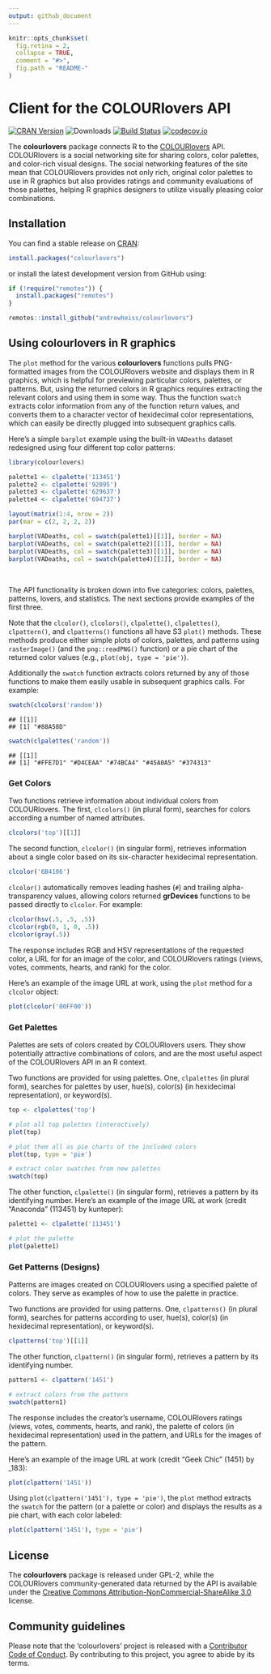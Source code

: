 ```yaml
---
output: github_document
---
```


<!-- README.md is generated from README.Rmd. Please edit that file -->

```r
knitr::opts_chunk$set(
  fig.retina = 2,
  collapse = TRUE,
  comment = "#>",
  fig.path = "README-"
)
```


# Client for the COLOURlovers API

[![CRAN Version](https://www.r-pkg.org/badges/version/colourlovers)](https://cran.r-project.org/package=colourlovers)
![Downloads](https://cranlogs.r-pkg.org/badges/colourlovers)
[![Build Status](https://travis-ci.org/andrewheiss/colourlovers.png?branch=master)](https://travis-ci.org/andrewheiss/colourlovers)
[![codecov.io](https://codecov.io/github/andrewheiss/colourlovers/coverage.svg?branch=master)](https://codecov.io/github/andrewheiss/colourlovers?branch=master)


The **colourlovers** package connects R to the [COLOURlovers](http://www.colourlovers.com/) API. COLOURlovers is a social networking site for sharing colors, color palettes, and color-rich visual designs. The social networking features of the site mean that COLOURlovers provides not only rich, original color palettes to use in R graphics but also provides ratings and community evaluations of those palettes, helping R graphics designers to utilize visually pleasing color combinations.


## Installation

You can find a stable release on [CRAN](https://cran.r-project.org/package=colourlovers):

```r
install.packages("colourlovers")
```

or install the latest development version from GitHub using:

```r
if (!require("remotes")) {
  install.packages("remotes")
}

remotes::install_github("andrewheiss/colourlovers")
```


## Using colourlovers in R graphics

The `plot` method for the various **colourlovers** functions pulls PNG-formatted images from the COLOURlovers website and displays them in R graphics, which is helpful for previewing particular colors, palettes, or patterns. But, using the returned colors in R graphics requires extracting the relevant colors and using them in some way. Thus the function `swatch` extracts color information from any of the function return values, and converts them to a character vector of hexidecimal color representations, which can easily be directly plugged into subsequent graphics calls.

Here's a simple `barplot` example using the built-in `VADeaths` dataset redesigned using four different top color patterns:

```r
library(colourlovers)

palette1 <- clpalette('113451')
palette2 <- clpalette('92095')
palette3 <- clpalette('629637')
palette4 <- clpalette('694737')
```

```r
layout(matrix(1:4, nrow = 2))
par(mar = c(2, 2, 2, 2))

barplot(VADeaths, col = swatch(palette1)[[1]], border = NA)
barplot(VADeaths, col = swatch(palette2)[[1]], border = NA)
barplot(VADeaths, col = swatch(palette3)[[1]], border = NA)
barplot(VADeaths, col = swatch(palette4)[[1]], border = NA)
```

\ 

The API functionality is broken down into five categories: colors, palettes, patterns, lovers, and statistics. The next sections provide examples of the first three.

Note that the `clcolor()`, `clcolors()`, `clpalette()`, `clpalettes()`, `clpattern()`, and `clpatterns()` functions all have S3 `plot()` methods. These methods produce either simple plots of colors, palettes, and patterns using `rasterImage()` (and the `png::readPNG()` function) or a pie chart of the returned color values (e.g., `plot(obj, type = 'pie')`).

Additionally the `swatch` function extracts colors returned by any of those functions to make them easily usable in subsequent graphics calls. For example:

```r
swatch(clcolors('random'))
```

    ## [[1]]
    ## [1] "#88A58D"

```r
swatch(clpalettes('random'))
```

    ## [[1]]
    ## [1] "#FFE7D1" "#D4CEAA" "#74BCA4" "#45A0A5" "#374313"

### Get Colors

Two functions retrieve information about individual colors from COLOURlovers. The first, `clcolors()` (in plural form), searches for colors according a number of named attributes.

```r
clcolors('top')[[1]]
```

The second function, `clcolor()` (in singular form), retrieves information about a single color based on its six-character hexidecimal representation.

```r
clcolor('6B4106')
```

`clcolor()` automatically removes leading hashes (`#`) and trailing alpha-transparency values, allowing colors returned **grDevices** functions to be passed directly to `clcolor`. For example:

```r
clcolor(hsv(.5, .5, .5))
clcolor(rgb(0, 1, 0, .5))
clcolor(gray(.5))
```

The response includes RGB and HSV representations of the requested color, a URL for for an image of the color, and COLOURlovers ratings (views, votes, comments, hearts, and rank) for the color.

Here's an example of the image URL at work, using the `plot` method for a `clcolor` object:

```r
plot(clcolor('00FF00'))
```


### Get Palettes

Palettes are sets of colors created by COLOURlovers users. They show potentially attractive combinations of colors, and are the most useful aspect of the COLOURlovers API in an R context.

Two functions are provided for using palettes. One, `clpalettes` (in plural form), searches for palettes by user, hue(s), color(s) (in hexidecimal representation), or keyword(s).

```r
top <- clpalettes('top')

# plot all top palettes (interactively)
plot(top)

# plot them all as pie charts of the included colors
plot(top, type = 'pie')

# extract color swatches from new palettes
swatch(top)
```

The other function, `clpalette()` (in singular form), retrieves a pattern by its identifying number. Here's an example of the image URL at work (credit "Anaconda" (113451) by kunteper):

```r
palette1 <- clpalette('113451')

# plot the palette
plot(palette1)
```


### Get Patterns (Designs)

Patterns are images created on COLOURlovers using a specified palette of colors. They serve as examples of how to use the palette in practice.

Two functions are provided for using patterns. One, `clpatterns()` (in plural form), searches for patterns according to user, hue(s), color(s) (in hexidecimal representation), or keyword(s).

```r
clpatterns('top')[[1]]
```

The other function, `clpattern()` (in singular form), retrieves a pattern by its identifying number.

```r
pattern1 <- clpattern('1451')

# extract colors from the pattern
swatch(pattern1)
```

The response includes the creator's username, COLOURlovers ratings (views, votes, comments, hearts, and rank), the palette of colors (in hexidecimal representation) used in the pattern, and URLs for the images of the pattern.

Here's an example of the image URL at work (credit "Geek Chic" (1451) by _183):

```r
plot(clpattern('1451'))
```

Using `plot(clpattern('1451'), type = 'pie')`, the `plot` method extracts the `swatch` for the pattern (or a palette or color) and displays the results as a pie chart, with each color labeled:

```r
plot(clpattern('1451'), type = 'pie')
```


## License

The **colourlovers** package is released under GPL-2, while the COLOURlovers community-generated data returned by the API is available under the [Creative Commons Attribution-NonCommercial-ShareAlike 3.0](http://creativecommons.org/licenses/by-nc-sa/3.0/) license.


## Community guidelines

Please note that the 'colourlovers' project is released with a [Contributor Code of Conduct](CODE_OF_CONDUCT.md). By contributing to this project, you agree to abide by its terms.
